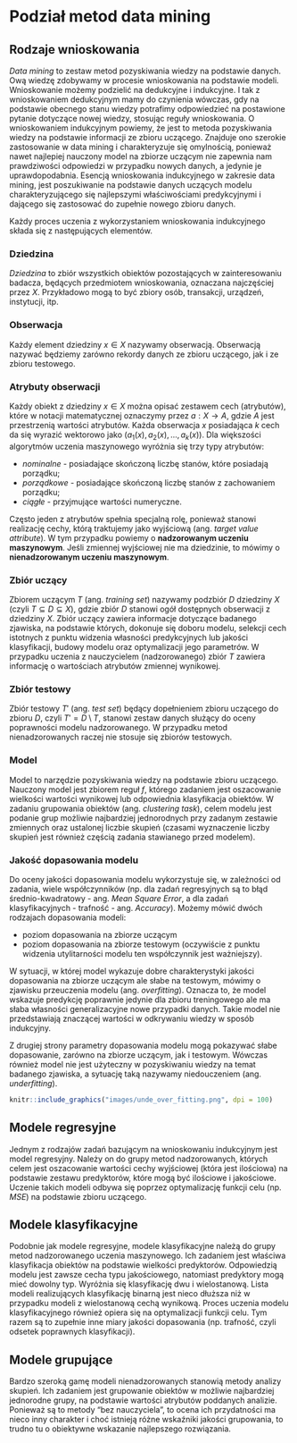 # Podział metod data mining

## Rodzaje wnioskowania

*Data mining* to zestaw metod pozyskiwania wiedzy na podstawie danych. Ową wiedzę zdobywamy w procesie wnioskowania na podstawie modeli. Wnioskowanie możemy podzielić na dedukcyjne i indukcyjne. I tak z wnioskowaniem dedukcyjnym mamy do czynienia wówczas, gdy na podstawie obecnego stanu wiedzy potrafimy odpowiedzieć na postawione pytanie dotyczące nowej wiedzy, stosując reguły wnioskowania. O wnioskowaniem indukcyjnym powiemy, że jest to metoda pozyskiwania wiedzy na podstawie informacji ze zbioru uczącego. Znajduje ono szerokie zastosowanie w data mining i charakteryzuje się omylnością, ponieważ nawet najlepiej nauczony model na zbiorze uczącym nie zapewnia nam prawdziwości odpowiedzi w przypadku nowych danych, a jedynie je uprawdopodabnia. Esencją wnioskowania indukcyjnego w zakresie data mining, jest poszukiwanie na podstawie danych uczących modelu charakteryzującego się najlepszymi właściwościami predykcyjnymi i dającego się zastosować do zupełnie nowego zbioru danych.

Każdy proces uczenia z wykorzystaniem wnioskowania indukcyjnego składa się z następujących elementów.

### Dziedzina

*Dziedzina* to zbiór wszystkich obiektów pozostających w zainteresowaniu badacza, będących przedmiotem wnioskowania, oznaczana najczęściej przez $X$. Przykładowo mogą to być zbiory osób, transakcji, urządzeń, instytucji, itp.

### Obserwacja

Każdy element dziedziny $x\in X$ nazywamy obserwacją. Obserwacją nazywać będziemy zarówno rekordy danych ze zbioru uczącego, jak i ze zbioru testowego.

### Atrybuty obserwacji

Każdy obiekt z dziedziny $x\in X$ można opisać zestawem cech (atrybutów), które w notacji matematycznej oznaczymy przez $a:X\to A$, gdzie $A$ jest przestrzenią wartości atrybutów. Każda obserwacja $x$ posiadająca $k$ cech da się wyrazić wektorowo jako $(a_1(x), a_2(x), \ldots, a_k(x))$. Dla większości algorytmów uczenia maszynowego wyróżnia się trzy typy atrybutów:

- *nominalne* - posiadające skończoną liczbę stanów, które posiadają porządku;
- *porządkowe* - posiadające skończoną liczbę stanów z zachowaniem porządku;
- *ciągłe* - przyjmujące wartości numeryczne.

Często jeden z atrybutów spełnia specjalną rolę, ponieważ stanowi realizację cechy, którą traktujemy jako wyjściową (ang. *target value attribute*). W tym przypadku powiemy o **nadzorowanym uczeniu maszynowym**. Jeśli zmiennej wyjściowej nie ma dziedzinie, to mówimy o **nienadzorowanym uczeniu maszynowym**.

### Zbiór uczący

Zbiorem uczącym $T$ (ang. *training set*) nazywamy podzbiór $D$ dziedziny $X$ (czyli $T\subseteq D\subseteq X$), gdzie zbiór $D$ stanowi ogół dostępnych obserwacji z dziedziny $X$. Zbiór uczący zawiera informacje dotyczące badanego zjawiska, na podstawie których, dokonuje się doboru modelu, selekcji cech istotnych z punktu widzenia własności predykcyjnych lub jakości klasyfikacji, budowy modelu oraz optymalizacji jego parametrów. W przypadku uczenia z nauczycielem (nadzorowanego) zbiór $T$ zawiera informację o wartościach atrybutów zmiennej wynikowej.

### Zbiór testowy

Zbiór testowy $T'$ (ang. *test set*) będący dopełnieniem zbioru uczącego do zbioru $D$, czyli $T'=D\setminus T$, stanowi zestaw danych służący do oceny poprawności modelu nadzorowanego. W przypadku metod nienadzorowanych raczej nie stosuje się zbiorów testowych.

### Model

Model to narzędzie pozyskiwania wiedzy na podstawie zbioru uczącego. Nauczony model jest zbiorem reguł $f$, którego zadaniem jest oszacowanie wielkości wartości wynikowej lub odpowiednia klasyfikacja obiektów. W zadaniu grupowania obiektów (ang. *clustering task*), celem modelu jest podanie grup możliwie najbardziej jednorodnych przy zadanym zestawie zmiennych oraz ustalonej liczbie skupień (czasami wyznaczenie liczby skupień jest również częścią zadania stawianego przed modelem). 

### Jakość dopasowania modelu

Do oceny jakości dopasowania modelu wykorzystuje się, w zależności od zadania, wiele współczynników (np. dla zadań regresyjnych są to błąd średnio-kwadratowy - ang. *Mean Square Error*, a dla zadań klasyfikacyjnych - trafność  - ang. *Accuracy*). Możemy mówić dwóch rodzajach dopasowania modeli:

- poziom dopasowania na zbiorze uczącym
- poziom dopasowania na zbiorze testowym (oczywiście z punktu widzenia utylitarności modelu ten współczynnik jest ważniejszy).

W sytuacji, w której model wykazuje dobre charakterystyki jakości dopasowania na zbiorze uczącym ale słabe na testowym, mówimy o zjawisku przeuczenia modelu (ang. *overfitting*). Oznacza to, że model wskazuje predykcję poprawnie jedynie dla zbioru treningowego ale ma słaba własności generalizacyjne nowe przypadki danych. Takie model nie przedstawiają znaczącej wartości w odkrywaniu wiedzy w sposób indukcyjny. 

Z drugiej strony parametry dopasowania modelu mogą pokazywać słabe dopasowanie, zarówno na zbiorze uczącym, jak i testowym. Wówczas również model nie jest użyteczny w pozyskiwaniu wiedzy na temat badanego zjawiska, a sytuację taką nazywamy niedouczeniem (ang. *underfitting*).

```r
knitr::include_graphics("images/unde_over_fitting.png", dpi = 100)
```

## Modele regresyjne

Jednym z rodzajów zadań bazującym na wnioskowaniu indukcyjnym jest model regresyjny. Należy on do grupy metod nadzorowanych, których celem jest oszacowanie wartości cechy wyjściowej (która jest ilościowa) na podstawie zestawu predyktorów, które mogą być ilościowe i jakościowe. Uczenie takich modeli odbywa się poprzez optymalizację funkcji celu (np. $MSE$) na podstawie zbioru uczącego. 

## Modele klasyfikacyjne

Podobnie jak modele regresyjne, modele klasyfikacyjne należą do grupy metod nadzorowanego uczenia maszynowego. Ich zadaniem jest właściwa klasyfikacja obiektów na podstawie wielkości predyktorów. Odpowiedzią modelu jest zawsze cecha typu jakościowego, natomiast predyktory mogą mieć dowolny typ. Wyróżnia się klasyfikację dwu i wielostanową. Lista modeli realizujących klasyfikację binarną jest nieco dłuższa niż w przypadku modeli z wielostanową cechą wynikową. Proces uczenia modelu klasyfikacyjnego również opiera się na optymalizacji funkcji celu. Tym razem są to zupełnie inne miary jakości dopasowania (np. trafność, czyli odsetek poprawnych klasyfikacji).

## Modele grupujące

Bardzo szeroką gamę modeli nienadzorowanych stanowią metody analizy skupień. Ich zadaniem jest grupowanie obiektów w możliwie najbardziej jednorodne grupy, na podstawie wartości atrybutów poddanych analizie. Ponieważ są to metody "bez nauczyciela", to ocena ich przydatności ma nieco inny charakter i choć istnieją różne wskaźniki jakości grupowania, to trudno tu o obiektywne wskazanie najlepszego rozwiązania.

